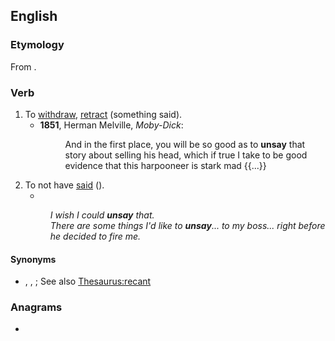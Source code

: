 ==English==

===Etymology===
From {{prefix|en|un|say}}.

===Verb===
{{en-verb|unsays|unsaying|unsaid}}

# To [[withdraw]], [[retract]] (something said).
#* '''1851''', Herman Melville, ''Moby-Dick'':
#*: And in the first place, you will be so good as to '''unsay''' that story about selling his head, which if true I take to be good evidence that this harpooneer is stark mad {{...}}
# To not have [[said]] ({{n-g|since this is physically impossible, usually in the [[subjunctive]]}}).
#* {{RQ:Milton Collected Works|work=Of Prelatical Episcopacy|page=247|passage=Certainly if ''Chriſts'' Apoſtle have ſet down but two, then according to his own words, though he himſelf ſhuld '''unſay''' it, and not only the Angel of ''Smyrna'', but an Angel from Heaven ſhould bear us down that there be three, Saint ''Paul'' has doom'd him twiſe, Let him be accurſt [...]}}
#: ''I wish I could '''unsay''' that.''
#: ''There are some things I'd like to '''unsay'''... to my boss... right before he decided to fire me.''

====Synonyms====
* {{sense|retract something said}} {{l|en|retract}}, {{l|en|take back}}, {{l|en|unspeak}}; See also [[Thesaurus:recant]]

===Anagrams===
* {{anagrams|en|a=ansuy|anyus|yuans}}